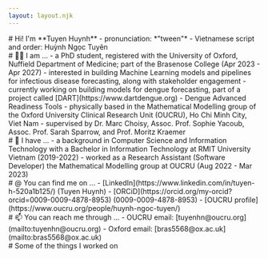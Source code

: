 ```yaml
---
layout: layout.njk
---
```


<div id="innerBody" className="grid grid-cols-1 gap-y-10">
  <section>
    # Hi! I'm **Tuyen Huynh**
    - pronunciation: *"tween"*
    - Vietnamese script and order: Huỳnh Ngọc Tuyên
  </section>

  <section>
    # 👨‍🎓 I am ...
    - a PhD student, registered with the University of Oxford, Nuffield Department of Medicine; part of the Brasenose College (Apr 2023 - Apr 2027) 
    - interested in building Machine Learning models and pipelines for infectious disease forecasting, along with stakeholder engagement
    - currently working on building models for dengue forecasting, part of a project called [DART](https://www.dartdengue.org) - Dengue Advanced Readiness Tools
    - physically based in the Mathematical Modelling group of the Oxford University Clinical Research Unit (OUCRU), Ho Chi Minh City, Viet Nam 
    - supervised by Dr. Marc Choisy, Assoc. Prof. Sophie Yacoub, Assoc. Prof. Sarah Sparrow, and Prof. Moritz Kraemer
  </section>

  <section>
    # 💼 I have ...
    - a background in Computer Science and Information Technology with a Bachelor in Information Technology at RMIT University Vietnam (2019-2022)
    - worked as a Research Assistant (Software Developer) the Mathematical Modelling group at OUCRU (Aug 2022 - Mar 2023)
  </section>

  <section>
    # @ You can find me on ...
    - [LinkedIn](https://www.linkedin.com/in/tuyen-h-520a1b125/) (Tuyen Huynh)
    - [ORCiD](https://orcid.org/my-orcid?orcid=0009-0009-4878-8953) (0009-0009-4878-8953)
    - [OUCRU profile](https://www.oucru.org/people/huynh-ngoc-tuyen/)
  </section>

  <section>
    # 📫 You can reach me through ...
    - OUCRU email: [tuyenhn@oucru.org](mailto:tuyenhn@oucru.org)
    - Oxford email: [bras5568@ox.ac.uk](mailto:bras5568@ox.ac.uk)
  </section>

  <section>
    # Some of the things I worked on
  </section>
</div>

